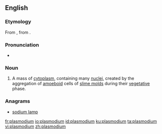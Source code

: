 {{also|Plasmodium}}
==English==
{{wikipedia}}

===Etymology===
From {{etyl|de|en}} {{term|Plasmodium|lang=de}}, from {{etyl|la|en}} {{term|plasma|lang=la}}.

===Pronunciation===
* {{a|UK}} {{IPA|/plazˈməʊdɪəm/|lang=en}}

===Noun===
{{en-noun|plasmodia}}

# {{context|biology|lang=en}} A mass of [[cytoplasm]], containing many [[nucleus|nuclei]], created by the aggregation of [[amoeboid]] cells of [[slime mold]]s during their [[vegetative]] phase.

===Anagrams===
* [[sodium lamp#English|sodium lamp]]

[[fr:plasmodium]]
[[io:plasmodium]]
[[id:plasmodium]]
[[ku:plasmodium]]
[[ta:plasmodium]]
[[vi:plasmodium]]
[[zh:plasmodium]]